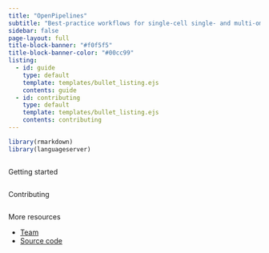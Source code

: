 ```yaml
---
title: "OpenPipelines"
subtitle: "Best-practice workflows for single-cell single- and multi-omics data"
sidebar: false
page-layout: full
title-block-banner: "#f0f5f5"
title-block-banner-color: "#00cc99"
listing:
  - id: guide
    type: default
    template: templates/bullet_listing.ejs
    contents: guide
  - id: contributing
    type: default
    template: templates/bullet_listing.ejs
    contents: contributing
---
```


```r
library(rmarkdown)
library(languageserver)
```

::::{layout-nrow=1}

:::{.column}
Getting started

:::{#guide}
:::
:::

:::{.column}
Contributing

:::{#contributing}
:::
:::

:::{.column}
More resources

- [Team](team/index.qmd)
- [Source code](https://github.com/openpipelines-bio/openpipeline)
:::

::::